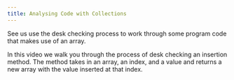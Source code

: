 ```yaml
---
title: Analysing Code with Collections
---
```


See us use the desk checking process to work through some program code that makes use of an array. 

In this video we walk you through the process of desk checking an insertion method. The method takes in an array, an index, and a value and returns a new array with the value inserted at that index.
